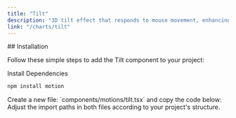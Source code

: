 ```yaml
---
title: "Tilt"
description: "3D tilt effect that responds to mouse movement, enhancing UI elements with a dynamic depth effect, customizable rotation factors and spring options."
link: "/charts/tilt"
---
```


<ComponentPreview name="tilt-demo" />
## Installation

Follow these simple steps to add the Tilt component to your project:

<Steps>

<Step>
Install Dependencies
</Step>

```bash
npm install motion
```

<Step>
    Create a new file: `components/motions/tilt.tsx` and copy the code below:
</Step>

<CollapsibleSource name="tilt" />

<Step>
    Adjust the import paths in both files according to your project's structure.
</Step>

</Steps>
